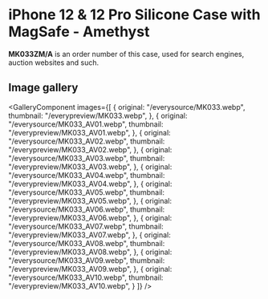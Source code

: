 
# iPhone 12 & 12 Pro Silicone Case with MagSafe - Amethyst

<Callout type='info' emoji='👉🏻'>**MK033ZM/A** is an order number of this case, used for search engines, auction websites and such.</Callout>

## Image gallery

<GalleryComponent
    images={[
      {
        original: "/everysource/MK033.webp",
        thumbnail: "/everypreview/MK033.webp",
      },
      {
        original: "/everysource/MK033_AV01.webp",
        thumbnail: "/everypreview/MK033_AV01.webp",
      },
      {
        original: "/everysource/MK033_AV02.webp",
        thumbnail: "/everypreview/MK033_AV02.webp",
      },
      {
        original: "/everysource/MK033_AV03.webp",
        thumbnail: "/everypreview/MK033_AV03.webp",
      },
      {
        original: "/everysource/MK033_AV04.webp",
        thumbnail: "/everypreview/MK033_AV04.webp",
      },
      {
        original: "/everysource/MK033_AV05.webp",
        thumbnail: "/everypreview/MK033_AV05.webp",
      },
      {
        original: "/everysource/MK033_AV06.webp",
        thumbnail: "/everypreview/MK033_AV06.webp",
      },
      {
        original: "/everysource/MK033_AV07.webp",
        thumbnail: "/everypreview/MK033_AV07.webp",
      },
      {
        original: "/everysource/MK033_AV08.webp",
        thumbnail: "/everypreview/MK033_AV08.webp",
      },
      {
        original: "/everysource/MK033_AV09.webp",
        thumbnail: "/everypreview/MK033_AV09.webp",
      },
      {
        original: "/everysource/MK033_AV10.webp",
        thumbnail: "/everypreview/MK033_AV10.webp",
      }
    ]}
  />
